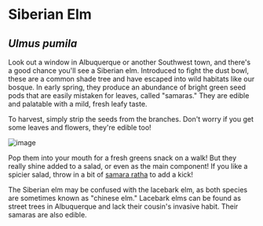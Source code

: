 # Siberian Elm

## _Ulmus pumila_

Look out a window in Albuquerque or another Southwest town, and there's a good chance you'll see a Siberian elm. Introduced to fight the dust bowl, these are a common shade tree and have escaped into wild habitats like our bosque. In early spring, they produce an abundance of bright green seed pods that are easily mistaken for leaves, called "samaras." They are edible and palatable with a mild, fresh leafy taste.

To harvest, simply strip the seeds from the branches. Don't worry if you get some leaves and flowers, they're edible too!

![image](/assets/ulmus/img/handful.jpg "A handful of elm samaras. The small brown specks are flowers.")

Pop them into your mouth for a fresh greens snack on a walk! But they really shine added to a salad, or even as the main component! If you like a spicier salad, throw in a bit of [samara ratha](sisybrium) to add a kick!

The Siberian elm may be confused with the lacebark elm, as both species are sometimes known as "chinese elm." Lacebark elms can be found as street trees in Albuquerque and lack their cousin's invasive habit. Their samaras are also edible.
